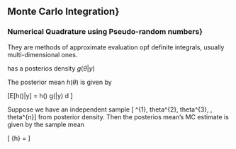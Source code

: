 ## Monte Carlo Integration}

### Numerical Quadrature using Pseudo-random numbers}
They are methods of approximate evaluation opf definite integrals, usually multi-dimensional ones.

\theta has a posterios density $g(\theta |y)$

The posterior mean $h(\theta)$ is given by

\[E[h(\theta)|y]  = \int h(\theta) g(\theta|y) d \theta\]

Suppose we have an independent sample 
\[ \theta^{1}, theta^{2}, theta^{3}, \ldots, theta^{n}\]
from posterior density. Then the posterios mean's MC estimate is given by the sample mean

\[ \bar{h}  = \frac{\sum^{m}_{j=1} h(\theta^j) }{m} \]

<p>
<p>
